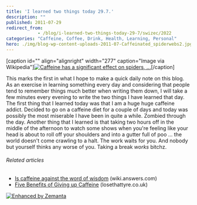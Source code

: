 ```yaml
---
title: 'I learned two things today 29.7.'
description: ""
published: 2011-07-29
redirect_from: 
            - /blog/i-learned-two-things-today-29-7/swizec/2022
categories: "Caffeine, Coffee, Drink, Health, Learning, Personal"
hero: ./img/blog-wp-content-uploads-2011-07-Caffeinated_spiderwebs2.jpg
---
```

\[caption id=&quot;&quot; align=&quot;alignright&quot; width=&quot;277&quot; caption=&quot;Image via Wikipedia&quot;][![Caffeine has a significant effect on spiders, ...](./img/blog-wp-content-uploads-2011-07-Caffeinated_spiderwebs2.jpg "Caffeine has a significant effect on spiders, ...")](http://commons.wikipedia.org/wiki/File:Caffeinated_spiderwebs.jpg)\[/caption]

This marks the first in what I hope to make a quick daily note on this blog. As an exercise in learning something every day and considering that people tend to remember things much better when writing them down, I will take a few minutes every evening to write the two things I have learned that day. The first thing that I learned today was that I am a huge huge caffeine addict. Decided to go on a caffeine diet for a couple of days and today was possibly the most miserable I have been in quite a while. Zombied through the day. Another thing that I learned is that taking two hours off in the middle of the afternoon to watch some shows when you&#x27;re feeling like your head is about to roll off your shoulders and into a gutter full of poo ... the world doesn&#x27;t come crawling to a halt. The work waits for you. And nobody but yourself thinks any worse of you. Taking a break _works_ bitchz.

###### Related articles

- [Is caffeine against the word of wisdom](http://wiki.answers.com/Q/Is_caffeine_against_the_word_of_wisdom) (wiki.answers.com)
- [Five Benefits of Giving up Caffeine](http://www.losethattyre.co.uk/five-benefits-of-giving-up-caffeine/) (losethattyre.co.uk)

[![Enhanced by Zemanta](http://img.zemanta.com/zemified_e.png?x-id=405429b1-af19-4f52-80a1-1e0caa8e1a4d)](http://www.zemanta.com/ "Enhanced by Zemanta")